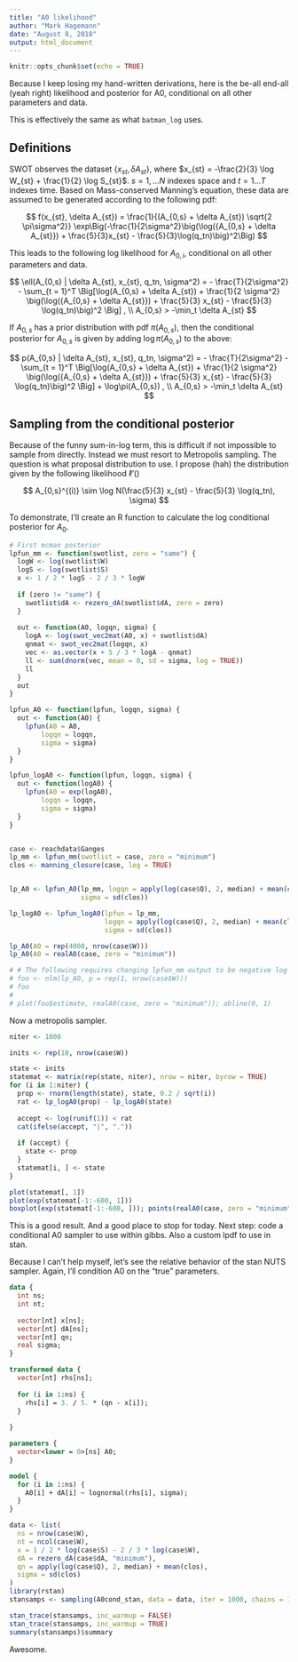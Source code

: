 ```yaml
---
title: "A0 likelihood"
author: "Mark Hagemann"
date: "August 8, 2018"
output: html_document
---
```


```r
knitr::opts_chunk$set(echo = TRUE)
```

Because I keep losing my hand-written derivations, here is the be-all end-all (yeah right) likelihood and posterior for A0, conditional on all other parameters and data. 

This is effectively the same as what `batman_log` uses. 

## Definitions

SWOT observes the dataset $\{x_{st}, \delta A_{st}\}$, where $x_{st} = -\frac{2}{3} \log W_{st} + \frac{1}{2} \log S_{st}$. $s = 1, \dots N$ indexes space and $t = 1 \dots T$ indexes time. Based on Mass-conserved Manning's equation, these data are assumed to be generated according to the following pdf:

$$
f(x_{st}, \delta A_{st}) = \frac{1}{(A_{0,s} + \delta A_{st}) \sqrt{2  \pi\sigma^2}} \exp\Big(-\frac{1}{2\sigma^2}\big(\log({A_{0,s} + \delta A_{st}}) + \frac{5}{3}x_{st} - \frac{5}{3}\log(q_tn)\big)^2\Big)
$$

This leads to the following log likelihood for $A_{0,i}$, conditional on all other parameters and data. 

$$
\ell(A_{0,s} | \delta A_{st}, x_{st}, q_tn, \sigma^2) = - \frac{T}{2\sigma^2} - \sum_{t = 1}^T \Big[\log(A_{0,s} + \delta A_{st}) + \frac{1}{2 \sigma^2} \big(\log({A_{0,s} + \delta A_{st}}) + \frac{5}{3} x_{st} - \frac{5}{3} \log(q_tn)\big)^2 \Big] , \\
A_{0,s} > -\min_t \delta A_{st}
$$

If $A_{0,s}$ has a prior distribution with pdf $\pi(A_{0,s})$, then the conditional posterior for $A_{0,s}$ is given by adding $\log \pi(A_{0,s})$ to the above:

$$
p(A_{0,s} | \delta A_{st}, x_{st}, q_tn, \sigma^2) = - \frac{T}{2\sigma^2} - \sum_{t = 1}^T \Big[\log(A_{0,s} + \delta A_{st}) + \frac{1}{2 \sigma^2} \big(\log({A_{0,s} + \delta A_{st}}) + \frac{5}{3} x_{st} - \frac{5}{3} \log(q_tn)\big)^2 \Big] + \log\pi(A_{0,s}) , \\
A_{0,s} > -\min_t \delta A_{st}
$$

## Sampling from the conditional posterior

Because of the funny sum-in-log term, this is difficult if not impossible to sample from directly. Instead we must resort to Metropolis sampling. The question is what proposal distribution to use. I propose (hah) the distribution given by the following likelihood $\ell'()$

$$
A_{0,s}^{(i)} \sim \log N(\frac{5}{3} x_{st} - \frac{5}{3} \log(q_tn), \sigma)
$$


To demonstrate, I'll create an R function to calculate the log conditional posterior for $A_0$. 

```r
# First mcman posterior
lpfun_mm <- function(swotlist, zero = "same") {
  logW <- log(swotlist$W)
  logS <- log(swotlist$S)
  x <- 1 / 2 * logS - 2 / 3 * logW
  
  if (zero != "same") {
    swotlist$dA <- rezero_dA(swotlist$dA, zero = zero)
  }
  
  out <- function(A0, logqn, sigma) {
    logA <- log(swot_vec2mat(A0, x) + swotlist$dA)
    qnmat <- swot_vec2mat(logqn, x)
    vec <- as.vector(x + 5 / 3 * logA - qnmat)
    ll <- sum(dnorm(vec, mean = 0, sd = sigma, log = TRUE))
    ll
  }
  out
}

lpfun_A0 <- function(lpfun, logqn, sigma) {
  out <- function(A0) {
    lpfun(A0 = A0, 
        logqn = logqn,
        sigma = sigma)
  }
}

lpfun_logA0 <- function(lpfun, logqn, sigma) {
  out <- function(logA0) {
    lpfun(A0 = exp(logA0), 
        logqn = logqn,
        sigma = sigma)
  }
}


case <- reachdata$Ganges
lp_mm <- lpfun_mm(swotlist = case, zero = "minimum")
clos <- manning_closure(case, log = TRUE)


lp_A0 <- lpfun_A0(lp_mm, logqn = apply(log(case$Q), 2, median) + mean(clos),
                  sigma = sd(clos))

lp_logA0 <- lpfun_logA0(lpfun = lp_mm, 
                        logqn = apply(log(case$Q), 2, median) + mean(clos),
                        sigma = sd(clos))

lp_A0(A0 = rep(4000, nrow(case$W)))
lp_A0(A0 = realA0(case, zero = "minimum"))

# # The following requires changing lpfun_mm output to be negative log likelihood
# foo <- nlm(lp_A0, p = rep(1, nrow(case$W)))
# foo
# 
# plot(foo$estimate, realA0(case, zero = "minimum")); abline(0, 1)
```

Now a metropolis sampler. 

```r
niter <- 1000

inits <- rep(10, nrow(case$W))

state <- inits
statemat <- matrix(rep(state, niter), nrow = niter, byrow = TRUE)
for (i in 1:niter) {
  prop <- rnorm(length(state), state, 0.2 / sqrt(i))
  rat <- lp_logA0(prop) - lp_logA0(state)
  
  accept <- log(runif(1)) < rat
  cat(ifelse(accept, "|", "."))
  
  if (accept) {
    state <- prop
  }
  statemat[i, ] <- state
}


```

```r
plot(statemat[, 1])
plot(exp(statemat[-1:-600, 1]))
boxplot(exp(statemat[-1:-600, ])); points(realA0(case, zero = "minimum"), col = "red")
```

This is a good result. And a good place to stop for today. Next step: code a conditional A0 sampler to use within gibbs. Also a custom lpdf to use in stan. 

Because I can't help myself, let's see the relative behavior of the stan NUTS sampler. Again, I'll condition A0 on the "true" parameters.

```stan
data {
  int ns;
  int nt;
  
  vector[nt] x[ns];
  vector[nt] dA[ns];
  vector[nt] qn;
  real sigma;
}

transformed data {
  vector[nt] rhs[ns];
  
  for (i in 1:ns) {
    rhs[i] = 3. / 5. * (qn - x[i]);
  }
  
}

parameters {
  vector<lower = 0>[ns] A0;
}

model {
  for (i in 1:ns) {
    A0[i] + dA[i] ~ lognormal(rhs[i], sigma);
  }
}

```

```r
data <- list(
  ns = nrow(case$W),
  nt = ncol(case$W),
  x = 1 / 2 * log(case$S) - 2 / 3 * log(case$W),
  dA = rezero_dA(case$dA, "minimum"),
  qn = apply(log(case$Q), 2, median) + mean(clos),
  sigma = sd(clos)
)
library(rstan)
stansamps <- sampling(A0cond_stan, data = data, iter = 1000, chains = 1)

stan_trace(stansamps, inc_warmup = FALSE)
stan_trace(stansamps, inc_warmup = TRUE)
summary(stansamps)$summary
```

Awesome. 


